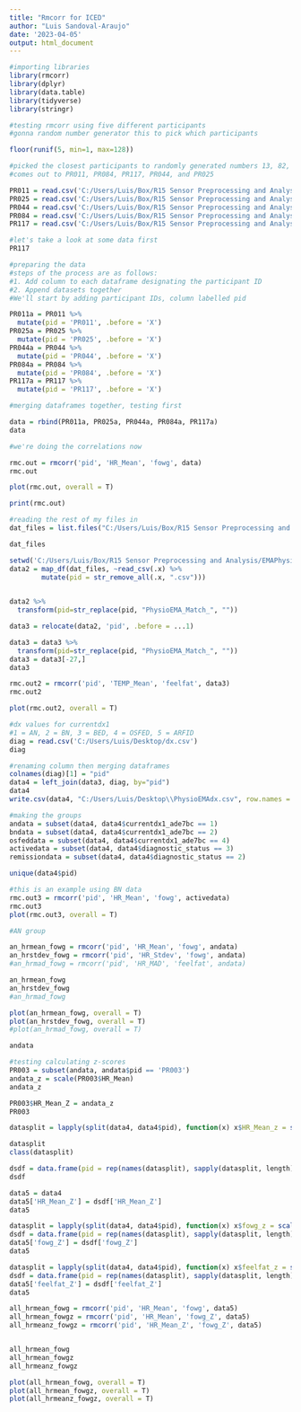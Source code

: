 ```yaml
---
title: "Rmcorr for ICED"
author: "Luis Sandoval-Araujo"
date: '2023-04-05'
output: html_document
---
```

```r
#importing libraries
library(rmcorr)
library(dplyr)
library(data.table)
library(tidyverse)
library(stringr)
```

```r
#testing rmcorr using five different participants
#gonna random number generator this to pick which participants

floor(runif(5, min=1, max=128))
```
```r
#picked the closest participants to randomly generated numbers 13, 82, 118, 50, and 26
#comes out to PR011, PR084, PR117, PR044, and PR025

PR011 = read.csv('C:/Users/Luis/Box/R15 Sensor Preprocessing and Analysis/EMAPhysioComparisons/Participant Matched Data/PhysioEMA_Match_PR011.csv')
PR025 = read.csv('C:/Users/Luis/Box/R15 Sensor Preprocessing and Analysis/EMAPhysioComparisons/Participant Matched Data/PhysioEMA_Match_PR025.csv')
PR044 = read.csv('C:/Users/Luis/Box/R15 Sensor Preprocessing and Analysis/EMAPhysioComparisons/Participant Matched Data/PhysioEMA_Match_PR044.csv')
PR084 = read.csv('C:/Users/Luis/Box/R15 Sensor Preprocessing and Analysis/EMAPhysioComparisons/Participant Matched Data/PhysioEMA_Match_PR084.csv')
PR117 = read.csv('C:/Users/Luis/Box/R15 Sensor Preprocessing and Analysis/EMAPhysioComparisons/Participant Matched Data/PhysioEMA_Match_PR117.csv')
```


```r
#let's take a look at some data first
PR117
```
```r
#preparing the data
#steps of the process are as follows:
#1. Add column to each dataframe designating the participant ID
#2. Append datasets together
#We'll start by adding participant IDs, column labelled pid

PR011a = PR011 %>%
  mutate(pid = 'PR011', .before = 'X')
PR025a = PR025 %>%
  mutate(pid = 'PR025', .before = 'X')
PR044a = PR044 %>%
  mutate(pid = 'PR044', .before = 'X')
PR084a = PR084 %>%
  mutate(pid = 'PR084', .before = 'X')
PR117a = PR117 %>%
  mutate(pid = 'PR117', .before = 'X')
```

```r
#merging dataframes together, testing first

data = rbind(PR011a, PR025a, PR044a, PR084a, PR117a)
data
```
```r
#we're doing the correlations now

rmc.out = rmcorr('pid', 'HR_Mean', 'fowg', data)
rmc.out
```
```r
plot(rmc.out, overall = T)
```

```r
print(rmc.out)
```
```r
#reading the rest of my files in
dat_files = list.files("C:/Users/Luis/Box/R15 Sensor Preprocessing and Analysis/EMAPhysioComparisons/Participant Matched Data/", pattern = '.csv')

dat_files

setwd('C:/Users/Luis/Box/R15 Sensor Preprocessing and Analysis/EMAPhysioComparisons/Participant Matched Data/')
data2 = map_df(dat_files, ~read_csv(.x) %>%
        mutate(pid = str_remove_all(.x, ".csv")))
  
```

```r
data2 %>%
  transform(pid=str_replace(pid, "PhysioEMA_Match_", ""))
```

```r
data3 = relocate(data2, 'pid', .before = ...1)

data3 = data3 %>%
  transform(pid=str_replace(pid, "PhysioEMA_Match_", ""))
data3 = data3[-27,]
data3
```

```r
rmc.out2 = rmcorr('pid', 'TEMP_Mean', 'feelfat', data3)
rmc.out2
```
```r
plot(rmc.out2, overall = T)
```

```r
#dx values for currentdx1 
#1 = AN, 2 = BN, 3 = BED, 4 = OSFED, 5 = ARFID
diag = read.csv('C:/Users/Luis/Desktop/dx.csv')
diag
```
```r
#renaming column then merging dataframes
colnames(diag)[1] = "pid"
data4 = left_join(data3, diag, by="pid")
data4
write.csv(data4, "C:/Users/Luis/Desktop\\PhysioEMAdx.csv", row.names = FALSE)
```
```r
#making the groups
andata = subset(data4, data4$currentdx1_ade7bc == 1)
bndata = subset(data4, data4$currentdx1_ade7bc == 2)
osfeddata = subset(data4, data4$currentdx1_ade7bc == 4)
activedata = subset(data4, data4$diagnostic_status == 3)
remissiondata = subset(data4, data4$diagnostic_status == 2)
```
```r
unique(data4$pid)
```

```r
#this is an example using BN data
rmc.out3 = rmcorr('pid', 'HR_Mean', 'fowg', activedata)
rmc.out3
plot(rmc.out3, overall = T)
```
```r
#AN group

an_hrmean_fowg = rmcorr('pid', 'HR_Mean', 'fowg', andata)
an_hrstdev_fowg = rmcorr('pid', 'HR_Stdev', 'fowg', andata)
#an_hrmad_fowg = rmcorr('pid', 'HR_MAD', 'feelfat', andata)

an_hrmean_fowg
an_hrstdev_fowg
#an_hrmad_fowg

plot(an_hrmean_fowg, overall = T)
plot(an_hrstdev_fowg, overall = T)
#plot(an_hrmad_fowg, overall = T)
```
```r
andata
```

```r
#testing calculating z-scores
PR003 = subset(andata, andata$pid == 'PR003')
andata_z = scale(PR003$HR_Mean)
andata_z
```

```r
PR003$HR_Mean_Z = andata_z
PR003
```

```r
datasplit = lapply(split(data4, data4$pid), function(x) x$HR_Mean_z = scale(x$HR_Mean))
```

```r
datasplit
class(datasplit)
```

```r
dsdf = data.frame(pid = rep(names(datasplit), sapply(datasplit, length)), HR_Mean_Z = unlist(datasplit))
dsdf
```

```r
data5 = data4
data5['HR_Mean_Z'] = dsdf['HR_Mean_Z']
data5
```

```r
datasplit = lapply(split(data4, data4$pid), function(x) x$fowg_z = scale(x$fowg))
dsdf = data.frame(pid = rep(names(datasplit), sapply(datasplit, length)), fowg_Z = unlist(datasplit))
data5['fowg_Z'] = dsdf['fowg_Z']
data5
```

```r
datasplit = lapply(split(data4, data4$pid), function(x) x$feelfat_z = scale(x$feelfat))
dsdf = data.frame(pid = rep(names(datasplit), sapply(datasplit, length)), feelfat_Z = unlist(datasplit))
data5['feelfat_Z'] = dsdf['feelfat_Z']
data5
```

```r
all_hrmean_fowg = rmcorr('pid', 'HR_Mean', 'fowg', data5)
all_hrmean_fowgz = rmcorr('pid', 'HR_Mean', 'fowg_Z', data5)
all_hrmeanz_fowgz = rmcorr('pid', 'HR_Mean_Z', 'fowg_Z', data5)


all_hrmean_fowg
all_hrmean_fowgz
all_hrmeanz_fowgz

plot(all_hrmean_fowg, overall = T)
plot(all_hrmean_fowgz, overall = T)
plot(all_hrmeanz_fowgz, overall = T)
```


